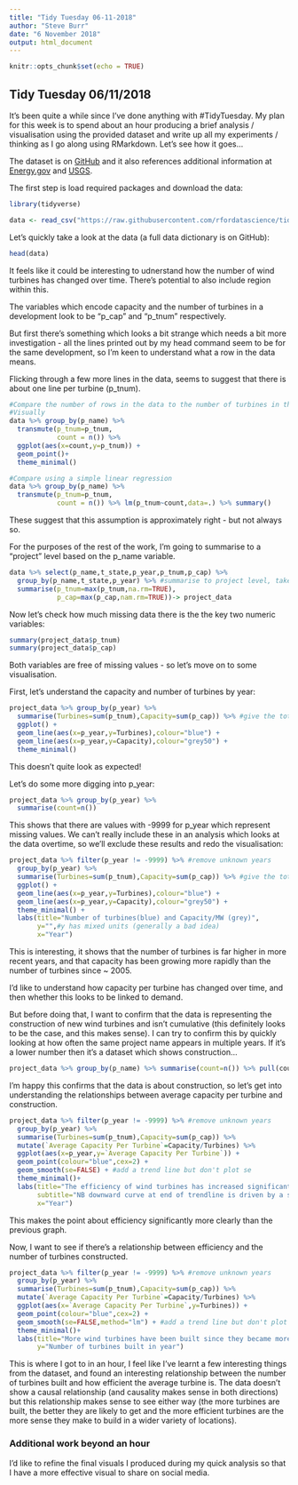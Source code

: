 ```yaml
---
title: "Tidy Tuesday 06-11-2018"
author: "Steve Burr"
date: "6 November 2018"
output: html_document
---
```


```r
knitr::opts_chunk$set(echo = TRUE)
```

## Tidy Tuesday 06/11/2018

It's been quite a while since I've done anything with #TidyTuesday. My plan for this week is to spend about an hour producing a brief analysis / visualisation using the provided dataset and write up all my experiments / thinking as I go along using RMarkdown. Let's see how it goes...


The dataset is on [GitHub](https://github.com/rfordatascience/tidytuesday/tree/master/data/2018-11-06) and it also references additional information at [Energy.gov](https://www.energy.gov/eere/wind/2017-wind-market-reports) and [USGS](https://eerscmap.usgs.gov/uswtdb/data/).


The first step is load required packages and download the data:

```r
library(tidyverse)

data <- read_csv("https://raw.githubusercontent.com/rfordatascience/tidytuesday/master/data/2018-11-06/us_wind.csv")

```

Let's quickly take a look at the data (a full data dictionary is on GitHub):

```r

head(data)

```

It feels like it could be interesting to udnerstand how the number of wind turbines has changed over time. There's potential to also include region within this.

The variables which encode capacity and the number of turbines in a development look to be "p_cap" and "p_tnum" respectively.

But first there's something which looks a bit strange which needs a bit more investigation - all the lines printed out by my head command seem to be for the same development, so I'm keen to understand what a row in the data means.

Flicking through a few more lines in the data, seems to suggest that there is about one line per turbine (p_tnum).

```r
#Compare the number of rows in the data to the number of turbines in the development
#Visually
data %>% group_by(p_name) %>%
  transmute(p_tnum=p_tnum,
            count = n()) %>%
  ggplot(aes(x=count,y=p_tnum)) +
  geom_point()+
  theme_minimal()

#Compare using a simple linear regression
data %>% group_by(p_name) %>%
  transmute(p_tnum=p_tnum,
            count = n()) %>% lm(p_tnum~count,data=.) %>% summary()

```

These suggest that this assumption is approximately right - but not always so.

For the purposes of the rest of the work, I'm going to summarise to a "project" level based on the p_name variable.

```r

data %>% select(p_name,t_state,p_year,p_tnum,p_cap) %>%
  group_by(p_name,t_state,p_year) %>% #summarise to project level, take the highest values of p_tnum/p_cap which appear in each project + exclude NAs
  summarise(p_tnum=max(p_tnum,na.rm=TRUE),
            p_cap=max(p_cap,nam.rm=TRUE))-> project_data

```

Now let's check how much missing data there is the the key two numeric variables:

```r

summary(project_data$p_tnum)
summary(project_data$p_cap)

```

Both variables are free of missing values - so let's move on to some visualisation.

First, let's understand the capacity and number of turbines by year:

```r

project_data %>% group_by(p_year) %>%
  summarise(Turbines=sum(p_tnum),Capacity=sum(p_cap)) %>% #give the totals a nicer name for visualisation
  ggplot() +
  geom_line(aes(x=p_year,y=Turbines),colour="blue") +
  geom_line(aes(x=p_year,y=Capacity),colour="grey50") +
  theme_minimal()
```

This doesn't quite look as expected!

Let's do some more digging into p_year:

```r
project_data %>% group_by(p_year) %>%
  summarise(count=n())

```

This shows that there are values with -9999 for p_year which represent missing values. We can't really include these in an analysis which looks at the data overtime, so we'll exclude these results and redo the visualisation:

```r
project_data %>% filter(p_year != -9999) %>% #remove unknown years
  group_by(p_year) %>%
  summarise(Turbines=sum(p_tnum),Capacity=sum(p_cap)) %>% #give the totals a nicer name for visualisation
  ggplot() +
  geom_line(aes(x=p_year,y=Turbines),colour="blue") +
  geom_line(aes(x=p_year,y=Capacity),colour="grey50") +
  theme_minimal() +
  labs(title="Number of turbines(blue) and Capacity/MW (grey)",
       y="",#y has mixed units (generally a bad idea)
       x="Year")

```

This is interesting, it shows that the number of turbines is far higher in more recent years, and that capacity has been growing more rapidly than the number of turbines since ~ 2005.

I'd like to understand how capacity per turbine has changed over time, and then whether this looks to be linked to demand.

But before doing that, I want to confirm that the data is representing the construction of new wind turbines and isn't cumulative (this definitely looks to be the case, and this makes sense). I can try to confirm this by quickly looking at how often the same project name appears in multiple years. If it's a lower number then it's a dataset which shows construction...

```r
project_data %>% group_by(p_name) %>% summarise(count=n()) %>% pull(count) %>% summary()
```

I'm happy this confirms that the data is about construction, so let's get into understanding the relationships between average capacity per turbine and construction.

```r
project_data %>% filter(p_year != -9999) %>% #remove unknown years
  group_by(p_year) %>%
  summarise(Turbines=sum(p_tnum),Capacity=sum(p_cap)) %>%
  mutate(`Average Capacity Per Turbine`=Capacity/Turbines) %>%
  ggplot(aes(x=p_year,y=`Average Capacity Per Turbine`)) +
  geom_point(colour="blue",cex=2) +
  geom_smooth(se=FALSE) + #add a trend line but don't plot se
  theme_minimal()+
  labs(title="The efficiency of wind turbines has increased significantly since 1980",
       subtitle="NB downward curve at end of trendline is driven by a single outlier",
       x="Year")
```

This makes the point about efficiency significantly more clearly than the previous graph.

Now, I want to see if there's a relationship between efficiency and the number of turbines constructed.

```r
project_data %>% filter(p_year != -9999) %>% #remove unknown years
  group_by(p_year) %>%
  summarise(Turbines=sum(p_tnum),Capacity=sum(p_cap)) %>%
  mutate(`Average Capacity Per Turbine`=Capacity/Turbines) %>%
  ggplot(aes(x=`Average Capacity Per Turbine`,y=Turbines)) +
  geom_point(colour="blue",cex=2) +
  geom_smooth(se=FALSE,method="lm") + #add a trend line but don't plot se
  theme_minimal()+
  labs(title="More wind turbines have been built since they became more efficent",
       y="Number of turbines built in year")

```


This is where I got to in an hour, I feel like I've learnt a few interesting things from the dataset, and found an interesting relationship between the number of turbines built and how efficient the average turbine is. The data doesn't show a causal relationship (and causality makes sense in both directions) but this relationship makes sense to see either way (the more turbines are built, the better they are likely to get and the more efficient turbines are the more sense they make to build in a wider variety of locations).

### Additional work beyond an hour

I'd like to refine the final visuals I produced during my quick analysis so that I have a more effective visual to share on social media.